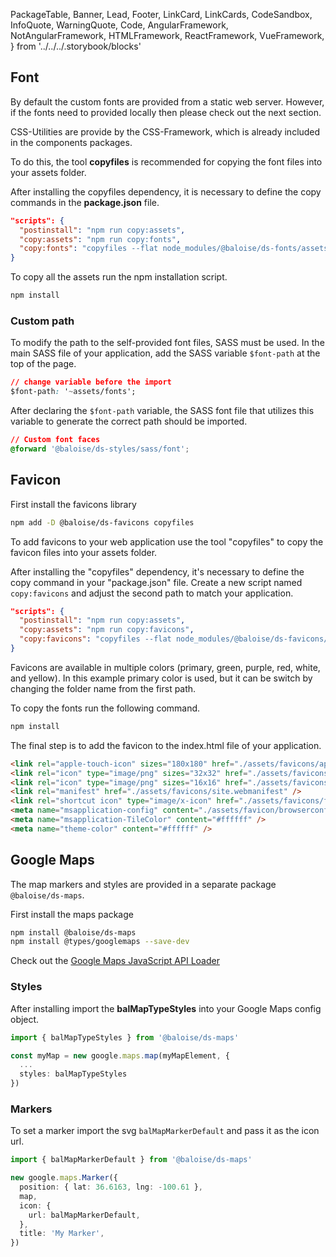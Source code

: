   PackageTable,
  Banner,
  Lead,
  Footer,
  LinkCard,
  LinkCards,
  CodeSandbox,
  InfoQuote,
  WarningQuote,
  Code,
  AngularFramework,
  NotAngularFramework,
  HTMLFramework,
  ReactFramework,
  VueFramework,
} from '../../../.storybook/blocks'

<Meta title="Development/Assets" />

<Banner label="Assets" section="Development" />

## Font

By default the custom fonts are provided from a static web server. However, if the
fonts need to provided locally then please check out the next section.

CSS-Utilities are provide by the CSS-Framework, which is already included in the components packages.

To do this, the tool **copyfiles** is recommended for copying the font files into your assets folder.

After installing the copyfiles dependency, it is necessary to define the copy commands in the **package.json** file.

```json
"scripts": {
  "postinstall": "npm run copy:assets",
  "copy:assets": "npm run copy:fonts",
  "copy:fonts": "copyfiles --flat node_modules/@baloise/ds-fonts/assets/* src/assets/fonts",
}
```

To copy all the assets run the npm installation script.

```bash
npm install
```

### Custom path

To modify the path to the self-provided font files, SASS must be used. In the main SASS file of your application, add the SASS variable `$font-path` at the top of the page.

```css
// change variable before the import
$font-path: '~assets/fonts';
```

After declaring the `$font-path` variable, the SASS font file that utilizes this variable to generate the correct path should be imported.

```css
// Custom font faces
@forward '@baloise/ds-styles/sass/font';
```

## Favicon

First install the favicons library

```bash
npm add -D @baloise/ds-favicons copyfiles
```

To add favicons to your web application use the tool "copyfiles" to copy the favicon files into your assets folder.

After installing the "copyfiles" dependency, it's necessary to define the copy command in your "package.json" file.
Create a new script named `copy:favicons` and adjust the second path to match your application.

```json
"scripts": {
  "postinstall": "npm run copy:assets",
  "copy:assets": "npm run copy:favicons",
  "copy:favicons": "copyfiles --flat node_modules/@baloise/ds-favicons/assets/icons/primary/* src/assets/favicons"
}
```

Favicons are available in multiple colors (primary, green, purple, red, white, and yellow).
In this example primary color is used, but it can be switch by changing the folder name
from the first path.

To copy the fonts run the following command.

```bash
npm install
```

The final step is to add the favicon to the index.html file of your application.

```html
<link rel="apple-touch-icon" sizes="180x180" href="./assets/favicons/apple-touch-icon.png" />
<link rel="icon" type="image/png" sizes="32x32" href="./assets/favicons/favicon-32x32.png" />
<link rel="icon" type="image/png" sizes="16x16" href="./assets/favicons/favicon-16x16.png" />
<link rel="manifest" href="./assets/favicons/site.webmanifest" />
<link rel="shortcut icon" type="image/x-icon" href="./assets/favicons/favicon.ico" />
<meta name="msapplication-config" content="./assets/favicon/browserconfig.xml" />
<meta name="msapplication-TileColor" content="#ffffff" />
<meta name="theme-color" content="#ffffff" />
```

## Google Maps

The map markers and styles are provided in a separate package `@baloise/ds-maps`.

First install the maps package

```bash
npm install @baloise/ds-maps
npm install @types/googlemaps --save-dev
```

Check out the [Google Maps JavaScript API Loader](https://github.com/googlemaps/js-api-loader)

### Styles

After installing import the **balMapTypeStyles** into your Google Maps config object.

```ts
import { balMapTypeStyles } from '@baloise/ds-maps'

const myMap = new google.maps.map(myMapElement, {
  ...
  styles: balMapTypeStyles
})
```

### Markers

To set a marker import the svg `balMapMarkerDefault` and pass it as the icon url.

```ts
import { balMapMarkerDefault } from '@baloise/ds-maps'

new google.maps.Marker({
  position: { lat: 36.6163, lng: -100.61 },
  map,
  icon: {
    url: balMapMarkerDefault,
  },
  title: 'My Marker',
})
```

<Footer />
